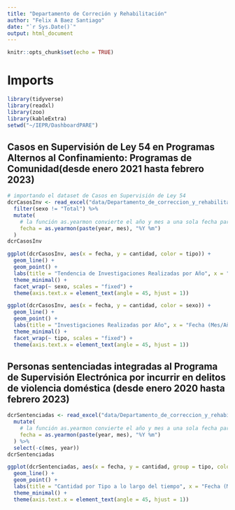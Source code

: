 ```yaml
---
title: "Departamento de Correción y Rehabilitación"
author: "Felix A Baez Santiago"
date: "`r Sys.Date()`"
output: html_document
---
```


```r
knitr::opts_chunk$set(echo = TRUE)
```

# Imports
```r
library(tidyverse)
library(readxl)
library(zoo)
library(kableExtra)
setwd("~/IEPR/DashboardPARE")
```

## Casos en Supervisión de Ley 54 en Programas Alternos al Confinamiento: Programas de Comunidad(desde enero 2021 hasta febrero 2023)
```r
# importando el dataset de Casos en Supervisión de Ley 54
dcrCasosInv <- read_excel("data/Departamento_de_correccion_y_rehabilitacion/dcrCasosInv.xlsx") %>%
  filter(sexo != "Total") %>%
  mutate(
    # la función as.yearmon convierte el año y mes a una sola fecha para poderla visualizar apropiadamente, la función es parte del paquete zoo
    fecha = as.yearmon(paste(year, mes), "%Y %m")
  )
dcrCasosInv
```

```r
ggplot(dcrCasosInv, aes(x = fecha, y = cantidad, color = tipo)) +
  geom_line() +
  geom_point() +
  labs(title = "Tendencia de Investigaciones Realizadas por Año", x = "Fecha (Mes/Año)", y = "Cantidad de Casos") +
  theme_minimal() +
  facet_wrap(~ sexo, scales = "fixed") +
  theme(axis.text.x = element_text(angle = 45, hjust = 1))

ggplot(dcrCasosInv, aes(x = fecha, y = cantidad, color = sexo)) +
  geom_line() +
  geom_point() +
  labs(title = "Investigaciones Realizadas por Año", x = "Fecha (Mes/Año)", y = "Cantidad") +
  theme_minimal() +
  facet_wrap(~ tipo, scales = "fixed") +
  theme(axis.text.x = element_text(angle = 45, hjust = 1))
```

## Personas sentenciadas integradas al Programa de Supervisión Electrónica por incurrir en delitos de violencia doméstica (desde enero 2020 hasta febrero 2023)
```r
dcrSentenciadas <- read_excel("data/Departamento_de_correccion_y_rehabilitacion/dcrSentenciadas.xlsx")  %>%
  mutate(
    # la función as.yearmon convierte el año y mes a una sola fecha para poderla visualizar apropiadamente, la función es parte del paquete zoo
    fecha = as.yearmon(paste(year, mes), "%Y %m")
  ) %>%
  select(-c(mes, year))
dcrSentenciadas
```

```r
ggplot(dcrSentenciadas, aes(x = fecha, y = cantidad, group = tipo, color = tipo)) + 
  geom_line() +
  geom_point() +
  labs(title = "Cantidad por Tipo a lo largo del tiempo", x = "Fecha (Mes/Año)", y = "Cantidad de Casos") +
  theme_minimal() +
  theme(axis.text.x = element_text(angle = 45, hjust = 1))
```






